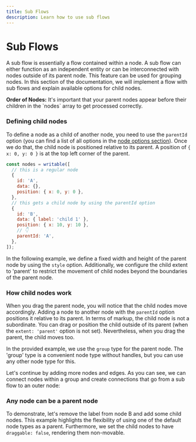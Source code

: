 ```yaml
---
title: Sub Flows
description: Learn how to use sub flows
---
```


# Sub Flows

A sub flow is essentially a flow contained within a node. A sub flow can either function as an independent entity or can be interconnected with nodes outside of its parent node. This feature can be used for grouping nodes. In this section of the documentation, we will implement a flow with sub flows and explain available options for child nodes.




<Callout type="warning">
  <strong>Order of Nodes:</strong>
  It's important that your parent nodes appear before their children in the
  `nodes` array to get processed correctly.
</Callout>

### Defining child nodes

To define a node as a child of another node, you need to use the `parentId` option (you can find a list of all options in the [node options section](/api-reference/types/node)). Once we do that, the child node is positioned relative to its parent. A position of `{ x: 0, y: 0 }` is at the top left corner of the parent.

```js
const nodes = writable([
  // this is a regular node
  {
    id: 'A',
    data: {},
    position: { x: 0, y: 0 },
  },
  // this gets a child node by using the parentId option
  {
    id: 'B',
    data: { label: 'child 1' },
    position: { x: 10, y: 10 },
    // 👇
    parentId: 'A',
  },
]);
```

In the following example, we define a fixed width and height of the parent node by using the `style` option. Additionally, we configure the child extent to 'parent' to restrict the movement of child nodes beyond the boundaries of the parent node.

<RemoteCodeViewer
  route="guides/subflows/a"
  framework="svelte"
  editorHeight={500}
/>
### How child nodes work

When you drag the parent node, you will notice that the child nodes move accordingly. Adding a node to another node with the `parentId` option positions it relative to its parent. In terms of markup, the child node is not a subordinate. You can drag or position the child outside of its parent (when the `extent: 'parent'` option is not set). Nevertheless, when you drag the parent, the child moves too.

In the provided example, we use the `group` type for the parent node. The 'group' type is a convenient node type without handles, but you can use any other node type for this.

Let's continue by adding more nodes and edges. As you can see, we can connect nodes within a group and create connections that go from a sub flow to an outer node:

<RemoteCodeViewer
  route="guides/subflows/b"
  framework="svelte"
  editorHeight={500}
/>
### Any node can be a parent node

To demonstrate, let's remove the label from node B and add some child nodes. This example highlights the flexibility of using one of the default node types as a parent. Furthermore, we set the child nodes to have `draggable: false`, rendering them non-movable.

<RemoteCodeViewer
  route="guides/subflows/c"
  framework="svelte"
  editorHeight={500}
/>
